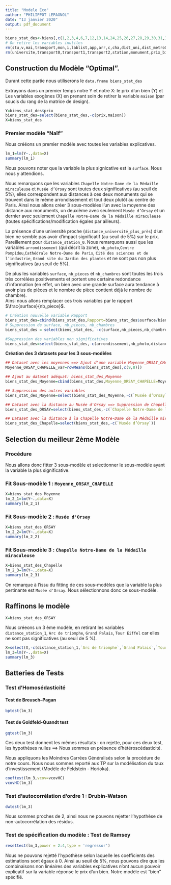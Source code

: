 ```yaml
---
title: "Modele Eco"
author: "PHILIPPOT LEPAGNOL"
date: "13 janvier 2020"
output: pdf_document
---
```


```r
biens_stat_des<-biens[,c(1,2,3,4,6,7,12,13,14,24,25,26,27,28,29,30,31,32,33,34,35,36,37,38,39)]
# On retire les variables inutiles
rm(stu,v,mai,transport,mon,i,lablist,app,arr,c,cha,dist_uni,dist_metro0,dist_metro1,dist_metro2)
rm(universite,transport0,transport1,transport2,station,monument,prix_biens,dist_metro,dist_monu)
```


## Construction du Modèle "Optimal".

Durant cette partie nous utiliserons le ```data.frame biens_stat_des```

Extrayons dans un premier temps notre Y et notre X: le prix d'un bien (Y) et Les variables exogènes (X) en prenant soin de retirer la variable ```maison``` (par soucis du rang de la matrice de design).
```r
Y=biens_stat_des$prix
biens_stat_des=select(biens_stat_des,-c(prix,maison))
X=biens_stat_des
```

### Premier modèle "Naïf"
Nous crééons un premier modèle avec toutes les variables explicatives.
```r
lm_1=lm(Y~.,data=X)  
summary(lm_1)
```
Nous pouvons noter que la variable la plus signicative est la ```surface```. Nous nous y attendions.

Nous remarquons que les variables ```Chapelle Notre-Dame de la Médaille miraculeuse``` et ```Musée d’Orsay``` sont toutes deux significatives (au seuil de 5%), elles correspondent aux distances à ces deux monuments qui se trouvent dans le même arrondissement et tout deux plutôt au centre de Paris. Ainsi nous allons créer 3 sous-modèles l'un avec la moyenne des distance aux monuments, un deuxième avec seulement ```Musée d’Orsay``` et un dernier avec seulement ```Chapelle Notre-Dame de la Médaille miraculeuse``` (toutes spécifications/modification égales par ailleurs).

La présence d'une université proche (```distance_université_plus_près```) d'un bien ne semble pas avoir d'impact significatif (au seuil de 5%) sur le prix. Pareillement pour ```distance_station_0```. 
Nous remarquons aussi que les variables ```arrondissement``` (qui décrit la zone), ```nb_photo```,`Centre Pompidou`,`Cathédrale Notre-Dame de Paris`, `Cité des sciences et de l’industrie`, `Grand site du Jardin des plantes` et  ne sont pas non plus significatives (au seuil de 5%).

De plus les variables ```surface```, ```nb_pieces``` et ```nb_chambres``` sont toutes les trois très corrélées positivements et portent une certaine redondance d'information (en effet, un bien avec une grande surface aura tendance à avoir plus de pièces et le nombre de pièce contient déjà le nombre de chambre).  
Ainsi nous allons remplacer ces trois variables par le rapport $\frac{surface}{nb_piece}$.
```r
# Création nouvelle variable Rapport
biens_stat_des=cbind(biens_stat_des,Rapport=biens_stat_des$surface/biens_stat_des$nb_pieces)
# Suppression de surface, nb_pieces, nb_chambres
biens_stat_des = select(biens_stat_des, -c(surface,nb_pieces,nb_chambres))
```

```r
#Suppression des variables non significatives
biens_stat_des=select(biens_stat_des,-c(arrondissement,nb_photo,distance_université_plus_près,distance_station_0,`Basilique du Sacré-Cœur de Montmartre`,`Centre Pompidou`,`Cathédrale Notre-Dame de Paris`, `Cité des sciences et de l’industrie`, `Grand site du Jardin des plantes`))

```

**Création des 3 datasets pour les 3 sous-modèles**
```r
## Dataset avec les moyennes ==> Ajout d'une variable Moyenne_ORSAY_CHAPELLE_var
Moyenne_ORSAY_CHAPELLE_var=rowMeans(biens_stat_des[,c(9,8)])

## Ajout au dataset adéquat: biens_stat_des_Moyenne
biens_stat_des_Moyenne=cbind(biens_stat_des,Moyenne_ORSAY_CHAPELLE=Moyenne_ORSAY_CHAPELLE_var)

## Suppression des autres variables 
biens_stat_des_Moyenne=select(biens_stat_des_Moyenne,-c(`Musée d’Orsay`,`Chapelle Notre-Dame de la Médaille miraculeuse`))

```

```r
## Dataset avec la distance au Musée d'Orsay ==> Suppression de Chapelle Notre-Dame de la Médaille miraculeuse
biens_stat_des_ORSAY=select(biens_stat_des,-c(`Chapelle Notre-Dame de la Médaille miraculeuse`))

## Dataset avec la distance à la Chapelle Notre-Dame de la Médaille miraculeuse ==> Suppression de Musée d'Orsay 
biens_stat_des_Chapelle=select(biens_stat_des,-c(`Musée d’Orsay`))
```


## Selection du meilleur 2ème Modèle 
### Procédure
Nous allons donc fitter 3 sous-modèle et selectionner le sous-modèle ayant la variable la plus significative.

### Fit Sous-modèle 1 : ```Moyenne_ORSAY_CHAPELLE```
```r
X=biens_stat_des_Moyenne
lm_2_1=lm(Y~.,data=X)  
summary(lm_2_1)
```
### Fit Sous-modèle 2 : ```Musée d'Orsay```
```r
X=biens_stat_des_ORSAY
lm_2_2=lm(Y~.,data=X)  
summary(lm_2_2)
```
### Fit Sous-modèle 3 : ```Chapelle Notre-Dame de la Médaille miraculeuse```
```r
X=biens_stat_des_Chapelle
lm_2_3=lm(Y~.,data=X)  
summary(lm_2_3)
```
On remarque à l'issu du fitting de ces sous-modèles que la variable la plus pertinante est ```Musée d'Orsay```. Nous 	sélectionnons donc ce sous-modèle.

## Raffinons le modèle

```r
X=biens_stat_des_ORSAY
```

Nous créeons un 3 ème modèle, en retirant les variables ```distance_station_1```, ```Arc de triomphe```, ```Grand Palais```, ```Tour Eiffel``` car elles ne sont pas significatives (au seuil de 5 %).
```r
X=select(X,-c(distance_station_1,`Arc de triomphe`,`Grand Palais`,`Tour Eiffel`))
lm_3=lm(Y~.,data=X)  
summary(lm_3)
```
## Batteries de Tests
### Test d'Homosédasticité
#### Test de Breusch–Pagan
```r
bptest(lm_3)
```
#### Test de Goldfeld-Quandt test
```r
gqtest(lm_3)
```
Ces deux test donnent les mêmes résultats : on rejette, pour ces deux test, les hypothèses nulles ==> Nous sommes en présence d'hétéroscédasticité.

Nous appliquons les Moindres Carrées Généralisés selon la procédure de notre cours. Nous nous sommes reporté aux TP sur la modélisation du taux d'investissement (Modèle de Feldstein - Horioka). 

```r
coeftest(lm_3,vcov=vcovHC)
vcovHC(lm_3)
```

### Test d'autocorrélation d'ordre 1 : Drubin-Watson
```r
dwtest(lm_3)
```
Nous sommes proches de 2, ainsi nous ne pouvons rejetter l'hypothèse de non-autocorrélation des résidus.

### Test de spécification du modèle : Test de Ramsey 
```r
resettest(lm_3,power = 2:4,type = 'regressor')
```
Nous ne pouvons rejetté l'hypothèse selon laquelle les coefficients des estimations sont égaux à 0. Ainsi au seuil de 5%, nous pouvons dire que les combinaisons non linéaires des variables explicatives n'ont aucun pouvoir explicatif sur la variable réponse le prix d'un bien. Notre modèle est "bien" spécifié.
 